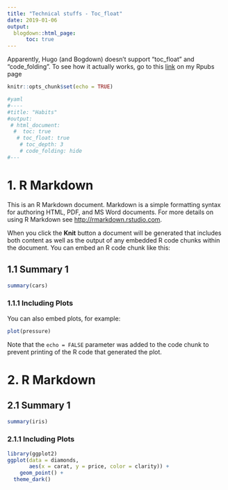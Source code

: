 ```yaml
---
title: "Technical stuffs - Toc_float"
date: 2019-01-06
output:
  blogdown::html_page:
      toc: true
---
```


Apparently, Hugo (and Bogdown) doesn't support "toc_float" and "code_folding". To see how it actually works, go to this <a href="https://rpubs.com/r_rabbit/Toc_float">link</a> on my Rpubs page

```r
knitr::opts_chunk$set(echo = TRUE)

#yaml
#----
#title: "Habits"
#output:
 # html_document:
  #  toc: true
   # toc_float: true
    # toc_depth: 3
    # code_folding: hide
#---

```

# 1. R Markdown 

This is an R Markdown document. Markdown is a simple formatting syntax for authoring HTML, PDF, and MS Word documents. For more details on using R Markdown see <http://rmarkdown.rstudio.com>.

When you click the **Knit** button a document will be generated that includes both content as well as the output of any embedded R code chunks within the document. You can embed an R code chunk like this:

## 1.1 Summary 1
```r
summary(cars)
```

### 1.1.1 Including Plots

You can also embed plots, for example:

```r
plot(pressure)
```

Note that the `echo = FALSE` parameter was added to the code chunk to prevent printing of the R code that generated the plot.

# 2. R Markdown 

## 2.1 Summary 1
```r
summary(iris)
```

### 2.1.1 Including Plots
```r
library(ggplot2)
ggplot(data = diamonds, 
       aes(x = carat, y = price, color = clarity)) +
    geom_point() +
  theme_dark()
```

